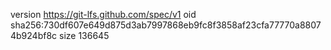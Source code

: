 version https://git-lfs.github.com/spec/v1
oid sha256:730df607e649d875d3ab7997868eb9fc8f3858af23cfa77770a88074b924bf8c
size 136645
